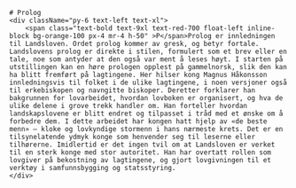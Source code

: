 

<SitatHero 
    title='Prolog' 
    ingress='«Magnus, med Guds miskunn Norges konge, sønn av kong Håkon, sønnesønn av kong Sverre, sender Guds og sin hilsen til alle Guds og sine venner i Gulatings lovområde»'  
    footer=''
/>


<Work id="ubb-diplom-0035" />

<Container>
    <Spacer />

    # Prolog
    <div className="py-6 text-left text-xl">
        <span class="text-bold text-9xl text-red-700 float-left inline-block bg-orange-100 px-4 mr-4 h-50" >P</span>Prolog er innledningen til Landsloven. Ordet prolog kommer av gresk, og betyr fortale. Landslovens prolog er direkte i stilen, formulert som et brev eller en tale, noe som antyder at den også var ment å leses høyt. I starten på utstillingen kan en høre prologen opplest på gammelnorsk, slik den kan ha blitt fremført på lagtingene. Her hilser kong Magnus Håkonsson innledningsvis til folket i de ulike lagtingene, i noen versjoner også til erkebiskopen og navngitte biskoper. Deretter forklarer han bakgrunnen for lovarbeidet, hvordan lovboken er organisert, og hva de ulike delene i grove trekk handler om. Han forteller hvordan landskapslovene er blitt endret og tilpasset i tråd med et ønske om å forbedre dem. I dette arbeidet har kongen hatt hjelp av «de beste menn» – kloke og lovkyndige stormenn i hans nærmeste krets. Det er en tilsynelatende ydmyk konge som henvender seg til leserne eller tilhørerne. Imidlertid er det ingen tvil om at Landsloven er verket til en sterk konge med stor autoritet. Han har overtatt rollen som lovgiver på bekostning av lagtingene, og gjort lovgivningen til et verktøy i samfunnsbygging og statsstyring.
    </div>
</Container>


<Container>
    <SubMenuCards items={sections.items} columns={3} gap={10} />
    <Spacer  />
 </Container>



 